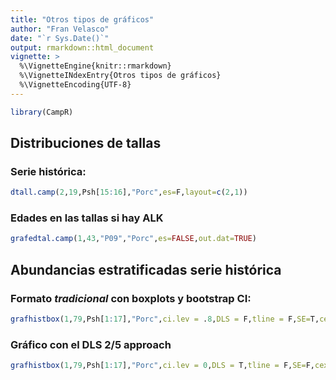 ```yaml
---
title: "Otros tipos de gráficos"
author: "Fran Velasco"
date: "`r Sys.Date()`"
output: rmarkdown::html_document
vignette: >
  %\VignetteEngine{knitr::rmarkdown}
  %\VignetteINdexEntry{Otros tipos de gráficos} 
  %\VignetteEncoding{UTF-8}
---
```


```r
library(CampR)
```

 Distribuciones de tallas
---------------

### Serie histórica:

```r
dtall.camp(2,19,Psh[15:16],"Porc",es=F,layout=c(2,1))
```

### Edades en las tallas si hay ALK

```r
grafedtal.camp(1,43,"P09","Porc",es=FALSE,out.dat=TRUE)
```

 Abundancias estratificadas serie histórica 
----------------

### Formato _tradicional_ con boxplots y bootstrap CI:
 
```r
grafhistbox(1,79,Psh[1:17],"Porc",ci.lev = .8,DLS = F,tline = F,SE=T,cex.leg = .8)
```
 
### Gráfico con el DLS 2/5 approach
```r
grafhistbox(1,79,Psh[1:17],"Porc",ci.lev = 0,DLS = T,tline = F,SE=F,cex.leg = .8)
```

